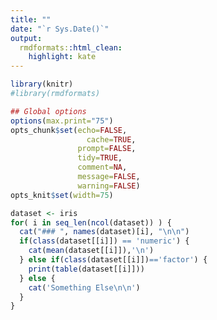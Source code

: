 ```yaml
---
title: ""
date: "`r Sys.Date()`"
output:
  rmdformats::html_clean:
    highlight: kate
---
```



```r
library(knitr)
#library(rmdformats)

## Global options
options(max.print="75")
opts_chunk$set(echo=FALSE,
	             cache=TRUE,
               prompt=FALSE,
               tidy=TRUE,
               comment=NA,
               message=FALSE,
               warning=FALSE)
opts_knit$set(width=75)
```

```r
dataset <- iris
for( i in seq_len(ncol(dataset)) ) {
  cat("### ", names(dataset)[i], "\n\n")
  if(class(dataset[[i]]) == 'numeric') {
    cat(mean(dataset[[i]]),'\n')
  } else if(class(dataset[[i]])=='factor') {
    print(table(dataset[[i]]))
  } else {
    cat('Something Else\n\n')
  }
}
```
